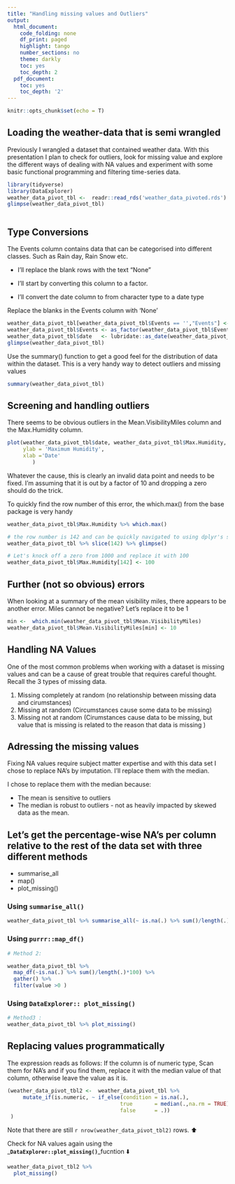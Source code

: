 ```yaml
---
title: "Handling missing values and Outliers"
output:
  html_document:
    code_folding: none
    df_print: paged
    highlight: tango
    number_sections: no
    theme: darkly
    toc: yes
    toc_depth: 2
  pdf_document:
    toc: yes
    toc_depth: '2'
---
```


```r
knitr::opts_chunk$set(echo = T)
```
## Loading the weather-data that is semi wrangled
Previously I wrangled a dataset that contained weather data. With this presentation I plan to check for outliers, look for missing value and explore the different ways of dealing with NA values and experiment with some basic functional programming and filtering time-series data. 

```r
library(tidyverse)
library(DataExplorer)
weather_data_pivot_tbl <-  readr::read_rds('weather_data_pivoted.rds')
glimpse(weather_data_pivot_tbl)



```

## Type Conversions 
The Events column contains data that can be categorised into different classes. Such as Rain day, Rain Snow etc.

- I'll  replace the blank rows with the text "None"

- I'll start by converting this column to a factor.

- I'll convert the date column to from character type to a date type 


Replace the blanks in the Events column with 'None'
```r
weather_data_pivot_tbl[weather_data_pivot_tbl$Events == '',"Events"] <- "None"
weather_data_pivot_tbl$Events <- as_factor(weather_data_pivot_tbl$Events)
weather_data_pivot_tbl$date   <- lubridate::as_date(weather_data_pivot_tbl$date) 
glimpse(weather_data_pivot_tbl)

```


Use the summary() function to get a good feel for the distribution of data within the dataset. This is a very handy way to detect outliers and missing values

```r
summary(weather_data_pivot_tbl)
```
## Screening and handling outliers
There seems to be obvious outliers in the Mean.VisibilityMiles column and the Max.Humidity column. 
```r
plot(weather_data_pivot_tbl$date, weather_data_pivot_tbl$Max.Humidity,
     ylab = 'Maximum Humidity',
     xlab ='Date' 
        )

```

Whatever the cause, this is clearly an invalid data point and needs to be fixed. I'm assuming that it is out by a factor of 10 and dropping a zero should do the trick.

To quickly find the row number of this error, the which.max() from the base package is very handy

```r

weather_data_pivot_tbl$Max.Humidity %>% which.max()
```
```r
# the row number is 142 and can be quickly navigated to using dplyr's slice function
weather_data_pivot_tbl %>% slice(142) %>% glimpse()

# Let's knock off a zero from 1000 and replace it with 100
weather_data_pivot_tbl$Max.Humidity[142] <- 100
```
## Further (not so obvious) errors 

When looking at a summary of the mean visibility miles, there appears to be another error. Miles cannot be negative? Let's replace it to be 1
```r
min <-  which.min(weather_data_pivot_tbl$Mean.VisibilityMiles)
weather_data_pivot_tbl$Mean.VisibilityMiles[min] <- 10

```

## Handling NA Values

One of the most common problems when working with a dataset is missing values and can be a cause of great trouble that requires careful thought. Recall the 3 types of missing data.

1. Missing completely at random (no relationship between missing data and cirumstances)
2. Missing at random (Circumstances cause some data to be missing)
3. Missing not at random (Cirumstances cause data to be missing, but value that is missing is related to the reason that data is missing )

## Adressing the missing values

Fixing NA values require subject matter expertise and with this data set I chose to replace NA's by imputation. I'll replace them with the median.

I chose to replace them with the median because:

- The mean is sensitive to outliers
- The median is robust to outliers - not as heavily impacted by skewed data as the mean. 

## Let's get the percentage-wise NA's per column relative to the rest of the data set with three different methods {.tabset .tabset-fade .tabset-pills}
- summarise_all
- map()
- plot_missing()

### Using `summarise_all()` 
```r


weather_data_pivot_tbl %>% summarise_all(~ is.na(.) %>% sum()/length(.)*100) %>% glimpse()


```


### Using `purrr::map_df()`
```r
# Method 2:

weather_data_pivot_tbl %>% 
  map_df(~is.na(.) %>% sum()/length(.)*100) %>%
  gather() %>% 
  filter(value >0 )
```


###  Using `DataExplorer:: plot_missing()`
```r
# Method3 :
weather_data_pivot_tbl %>% plot_missing()
```


## Replacing values programmatically 

The expression reads as follows: If the column is of numeric type, Scan them for NA's and if you find them, replace it with the  median value of that column, otherwise leave the value as it is. 

```r

(weather_data_pivot_tbl2 <-  weather_data_pivot_tbl %>% 
     mutate_if(is.numeric, ~ if_else(condition = is.na(.),
                                    true       = median(.,na.rm = TRUE),
                                    false      = .))
 )

```
Note that there are still `r nrow(weather_data_pivot_tbl2)` rows. ⬆️



Check for NA values again using the ___`DataExplorer::plot_missing()`___fucntion ⬇️

```r
weather_data_pivot_tbl2 %>% 
  plot_missing()


```

